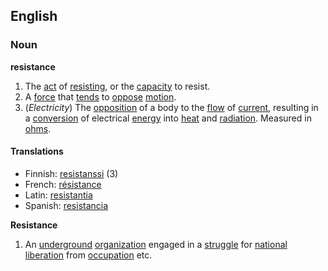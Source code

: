 ==English==
===Noun===
'''resistance'''
#The [[act]] of [[resist]]ing, or the [[capacity]] to resist.
#A [[force]] that [[tend]]s to [[oppose]] [[motion]].
#(''Electricity'') The [[opposition]] of a body to the [[flow]] of [[current]], resulting in a [[conversion]] of electrical [[energy]] into [[heat]] and [[radiation]]. Measured in [[ohm]]s.

====Translations====
*Finnish: [[resistanssi]] (3)
*French: [[résistance]]
*Latin: [[resistantia]]
*Spanish: [[resistancia]]

'''Resistance'''
#An [[underground]] [[organization]] engaged in a [[struggle]] for [[national]] [[liberation]] from [[occupation]] etc.